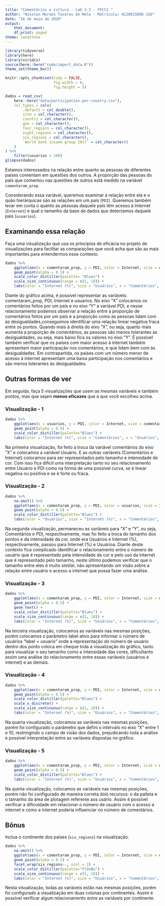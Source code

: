 ```yaml
---
title: "Comentários e cultura - Lab 3.2 - FPCC2 "
author: "Nisston Moraes Tavares de Melo - Matrícula: 0120015808-15D"
date: "16 de maio de 2020"
output:
    html_document:
    df_print: paged
theme: sandstone
---
```


```r
library(tidyverse)
library(here)
library(viridis)
source(here::here("code/import_data.R"))
theme_set(theme_bw())

knitr::opts_chunk$set(tidy = FALSE,
                      fig.width = 6,
                      fig.height = 5)
```

```r
dados = read_csv(
    here::here("data/participation-per-country.csv"),
    col_types = cols(
        .default = col_double(),
        site = col_character(),
        country = col_character(),
        geo = col_character(),
        four_regions = col_character(),
        eight_regions = col_character(),
        six_regions = col_character(),
        `World bank income group 2017` = col_character()
    )
) %>% 
    filter(usuarios > 200)
glimpse(dados)
```

Estamos interessados na relação entre quanto as pessoas de diferentes países comentam em questões dos outros. A proporção das pessoas do país que comentou nas questões de outros está medido na variável `comentaram_prop`. 

Considerando essa variável, queremos examinar a relação entre ela e o quão hierárquicas são as relações em um país (`PDI`). Queremos também levar em conta o quanto as pessoas daquele país têm acesso à Internet (`Internet`) e qual o tamanho da base de dados que detectamos daquele país (`usuarios`). 

## Examinando essa relação

Faça uma visualização que usa os princípios de eficácia no projeto de visualizações para facilitar as comparações que você acha que são as mais importantes para entendermos esse contexto. 

```r

dados %>%
    ggplot(aes(x = comentaram_prop, y = PDI, color = Internet, size = usuarios)) +
    geom_point(alpha = 0.5) +
    scale_color_distiller(palette= "Blues") +
    scale_size_continuous(range = c(1, 10)) +
    labs(color = "Internet (%)", size = "Usuários", x = "Comentários", y = "PDI - Índice de Distância de Poder", title = "Gráifco da relação entre as variáveis do contexto")

```


Diante do gráfico acima, é possível representar as variáveis: comentaram_prop, PDI, Internet e usuarios. No eixo "X" colocamos os comentários feitos por um país e no eixo "Y" a variável PDI, e nesse relacionamento podemos observar a relação entre a proporção de comentários feitos por um país e a proporção como as pessoas lidam com às desigualdades,conseguimos identificar uma relação linear negativa fraca entre os pontos. Quando mais à direita do eixo "X", ou seja, quanto mais aumenta a proporção de comentários, as pessoas são menos tolerantes às desigualdades, ou seja, mais baixo fica os valores no eixo "Y".
É possível também verificar que os países com maior acesso à internet também apresentam maior participação nos comentários, e que lidam bem com às desigualdades. Em contrapartida, os países com um número menor de acesso à internet apresentam uma baixa participação nos comentários e são menos tolerantes às desigualdades.


## Outras formas de ver

Em seguida, faça 5 visualizações que usem as mesmas variáveis e também pontos, mas que sejam **menos eficazes** que a que você escolheu acima.

### Visualização - 1

```r
dados %>%
    ggplot(aes(x = usuarios, y = PDI, color = Internet, size = comentaram_prop)) +
    geom_point(alpha = 0.5) +
    scale_color_distiller(palette="Blues") +
    labs(color = "Internet (%)", size = "Comentários", x = "Usuários", y = "PDI - Índice de Distância de Poder", title = "Gráifco-1 da relação entre as variáveis do contexto")

```


Na primeira visualização, foi feito a troca da variável comentários do eixo "X" e colocamos a variável Usuário. E as outras variáveis (Comentários e Internet) colocamos para ser representados pelo tamanho e intensidade de cor. Com isso fica difícil uma interpretação tanto no seu relacionamento entre Usuário e PDI como na forma de uma possível curva, se é linear negativa ou positiva e se é forte ou fraca.

### Visualização - 2
```r
dados %>%
    na.omit() %>% 
    ggplot(aes(x = comentaram_prop, y = PDI, color = usuarios, size = Internet)) +
    geom_point(alpha = 0.5) +
    scale_color_distiller(palette="Blues") +
    labs(color = "Usuários", size = "Internet (%)", x = "Comentários", y = "PDI - Índice de Distância de Poder", title = "Gráifco-2 da relação entre as variáveis do contexto")

```


Na segunda visualização, permaneceu as variáveis para "X" e "Y", ou seja, Comentários e PDI, respectivamente, mas foi feito a troca do tamanho dos pontos e da intensidade da cor, onde era Usuários e Internet (%), respectivamente, passou para Internet (%) e Usuárioa. Diante deste contexto fica complicado identificar o relacionamento entre o número de usuário que é representado pela intensidade da cor e pelo uso da internet que é representado pelo tamanho, neste último podemos verificar que o tamanho entre eles é muito similar, não apresentando um visão sobre a relação entre usuário e acesso a internet que possa fazer uma análise.

### Visualização - 3
```r

dados %>%
    ggplot(aes(x = comentaram_prop, y = PDI, color = Internet, size = usuarios, label = usuarios)) +
    geom_point(alpha = 0.5) +
    geom_text() +
    scale_color_distiller(palette="Blues") +
    scale_size_continuous(range = c(1, 10)) +
    labs(color = "Internet (%)", size = "Usuários", x = "Comentários", y = "PDI - Índice de Distância de Poder", title = "Gráifco-3 da relação entre as variáveis do contexto")

```


Na terceira visualização, colocamos as variáveis nas mesmas posições, porém colocamos o parâmetro label ativo para informar o número de usuários "label = usuario" onde a representação do número de usuário dentro dos ponto coloca em cheque toda a visualização do gráfico, tanto para visualizar o seu tamanho como a intensidade das cores, dificultanto assim uma análise do relacionamento entre essas variáveis (usuários e internet) e as demais.


### Visualização - 4
```r
dados %>%
    ggplot(aes(x = comentaram_prop, y = PDI, color = Internet, size = usuarios)) +
    geom_point(alpha = 0.5) +
    scale_color_distiller(palette="Blues") +
    scale_x_discrete() +
    scale_size_continuous(range = c(1, 10)) +
    labs(color = "Internet (%)", size = "Usuários", x = "Comentários", y = "PDI - Índice de Distância de Poder", title = "Gráifco-4 da relação entre as variáveis do contexto")

```


Na quarta visualização, colocamos as variáveis nas mesmas posições, porém foi configurado o parâmetro que defini o intervalo no eixo "X" entre 1 e 10, restringindo o campo de visão dos dados, prejudicando toda a análise e possível interpretação entre as variáveis dispostas no gráfico.



### Visualização - 5
```r
dados %>%
    ggplot(aes(x = comentaram_prop, y = PDI, color = Internet, size = usuarios)) +
    geom_point(alpha = 0.5) +
    scale_color_distiller(palette="Blues") +
    labs(color = "Internet (%)", size = "Usuários", x = "Comentários", y = "PDI - Índice de Distância de Poder", title = "Gráifco-5 da relação entre as variáveis do contexto")

```


Na quinta visualização, colocamos as variáveis nas mesmas posições, porém não foi configurado de maneira correta dois recursos: o da palleta e o tamanho da área de plotagem referente aos usário. Assim é possível verificar a dificuldade em relacionar o número de usuário com o acesso a internet e como a internet poderia influenciar no número de comentários.



## Bônus

Inclua o continente dos países (`six_regions`) na visualização.

```r
dados %>%
    na.omit() %>% 
    ggplot(aes(x = comentaram_prop, y = PDI, color = Internet, size = usuarios)) +
    geom_point(alpha = 0.5) +
    facet_wrap(six_regions~., ncol = 2) +
    scale_color_distiller(palette="YlGnBu") +
    scale_size_continuous(range = c(1, 10)) +
    labs(color = "Internet (%)", size = "Usuários", x = "Comentários", y = "PDI - Índice de Distância de Poder", title = "Gráifco por continente")
```

Nesta visualização, todas as variáveis estão nas mesmas posições, porém foi configurado a visualização em duas colunas por continentes. Assim é possível verificar algum relacionamento entre as variáveis por continente.